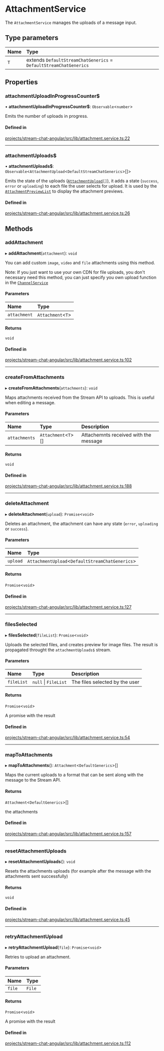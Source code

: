 # AttachmentService

The `AttachmentService` manages the uploads of a message input.

## Type parameters

| Name | Type |
| :------ | :------ |
| `T` | extends `DefaultStreamChatGenerics` = `DefaultStreamChatGenerics` |

## Properties

### attachmentUploadInProgressCounter$

• **attachmentUploadInProgressCounter$**: `Observable`\<`number`\>

Emits the number of uploads in progress.

#### Defined in

[projects/stream-chat-angular/src/lib/attachment.service.ts:22](https://github.com/GetStream/stream-chat-angular/blob/41e20eda9558ed9b109c56ce9d7d5fdb203931ea/projects/stream-chat-angular/src/lib/attachment.service.ts#L22)

___

### attachmentUploads$

• **attachmentUploads$**: `Observable`\<`AttachmentUpload`\<`DefaultStreamChatGenerics`\>[]\>

Emits the state of the uploads ([`AttachmentUpload[]`](https://github.com/GetStream/stream-chat-angular/blob/master/projects/stream-chat-angular/src/lib/types.ts)), it adds a state (`success`, `error` or `uploading`) to each file the user selects for upload. It is used by the [`AttachmentPreviewList`](../components/AttachmentPreviewListComponent.mdx) to display the attachment previews.

#### Defined in

[projects/stream-chat-angular/src/lib/attachment.service.ts:26](https://github.com/GetStream/stream-chat-angular/blob/41e20eda9558ed9b109c56ce9d7d5fdb203931ea/projects/stream-chat-angular/src/lib/attachment.service.ts#L26)

## Methods

### addAttachment

▸ **addAttachment**(`attachment`): `void`

You can add custom `image`, `video` and `file` attachments using this method.

Note: If you just want to use your own CDN for file uploads, you don't necessary need this method, you can just specify you own upload function in the [`ChannelService`](./ChannelService.mdx)

#### Parameters

| Name | Type |
| :------ | :------ |
| `attachment` | `Attachment`\<`T`\> |

#### Returns

`void`

#### Defined in

[projects/stream-chat-angular/src/lib/attachment.service.ts:102](https://github.com/GetStream/stream-chat-angular/blob/41e20eda9558ed9b109c56ce9d7d5fdb203931ea/projects/stream-chat-angular/src/lib/attachment.service.ts#L102)

___

### createFromAttachments

▸ **createFromAttachments**(`attachments`): `void`

Maps attachments received from the Stream API to uploads. This is useful when editing a message.

#### Parameters

| Name | Type | Description |
| :------ | :------ | :------ |
| `attachments` | `Attachment`\<`T`\>[] | Attachemnts received with the message |

#### Returns

`void`

#### Defined in

[projects/stream-chat-angular/src/lib/attachment.service.ts:188](https://github.com/GetStream/stream-chat-angular/blob/41e20eda9558ed9b109c56ce9d7d5fdb203931ea/projects/stream-chat-angular/src/lib/attachment.service.ts#L188)

___

### deleteAttachment

▸ **deleteAttachment**(`upload`): `Promise`\<`void`\>

Deletes an attachment, the attachment can have any state (`error`, `uploading` or `success`).

#### Parameters

| Name | Type |
| :------ | :------ |
| `upload` | `AttachmentUpload`\<`DefaultStreamChatGenerics`\> |

#### Returns

`Promise`\<`void`\>

#### Defined in

[projects/stream-chat-angular/src/lib/attachment.service.ts:127](https://github.com/GetStream/stream-chat-angular/blob/41e20eda9558ed9b109c56ce9d7d5fdb203931ea/projects/stream-chat-angular/src/lib/attachment.service.ts#L127)

___

### filesSelected

▸ **filesSelected**(`fileList`): `Promise`\<`void`\>

Uploads the selected files, and creates preview for image files. The result is propagated throught the `attachmentUploads$` stream.

#### Parameters

| Name | Type | Description |
| :------ | :------ | :------ |
| `fileList` | ``null`` \| `FileList` | The files selected by the user |

#### Returns

`Promise`\<`void`\>

A promise with the result

#### Defined in

[projects/stream-chat-angular/src/lib/attachment.service.ts:54](https://github.com/GetStream/stream-chat-angular/blob/41e20eda9558ed9b109c56ce9d7d5fdb203931ea/projects/stream-chat-angular/src/lib/attachment.service.ts#L54)

___

### mapToAttachments

▸ **mapToAttachments**(): `Attachment`\<`DefaultGenerics`\>[]

Maps the current uploads to a format that can be sent along with the message to the Stream API.

#### Returns

`Attachment`\<`DefaultGenerics`\>[]

the attachments

#### Defined in

[projects/stream-chat-angular/src/lib/attachment.service.ts:157](https://github.com/GetStream/stream-chat-angular/blob/41e20eda9558ed9b109c56ce9d7d5fdb203931ea/projects/stream-chat-angular/src/lib/attachment.service.ts#L157)

___

### resetAttachmentUploads

▸ **resetAttachmentUploads**(): `void`

Resets the attachments uploads (for example after the message with the attachments sent successfully)

#### Returns

`void`

#### Defined in

[projects/stream-chat-angular/src/lib/attachment.service.ts:45](https://github.com/GetStream/stream-chat-angular/blob/41e20eda9558ed9b109c56ce9d7d5fdb203931ea/projects/stream-chat-angular/src/lib/attachment.service.ts#L45)

___

### retryAttachmentUpload

▸ **retryAttachmentUpload**(`file`): `Promise`\<`void`\>

Retries to upload an attachment.

#### Parameters

| Name | Type |
| :------ | :------ |
| `file` | `File` |

#### Returns

`Promise`\<`void`\>

A promise with the result

#### Defined in

[projects/stream-chat-angular/src/lib/attachment.service.ts:112](https://github.com/GetStream/stream-chat-angular/blob/41e20eda9558ed9b109c56ce9d7d5fdb203931ea/projects/stream-chat-angular/src/lib/attachment.service.ts#L112)
